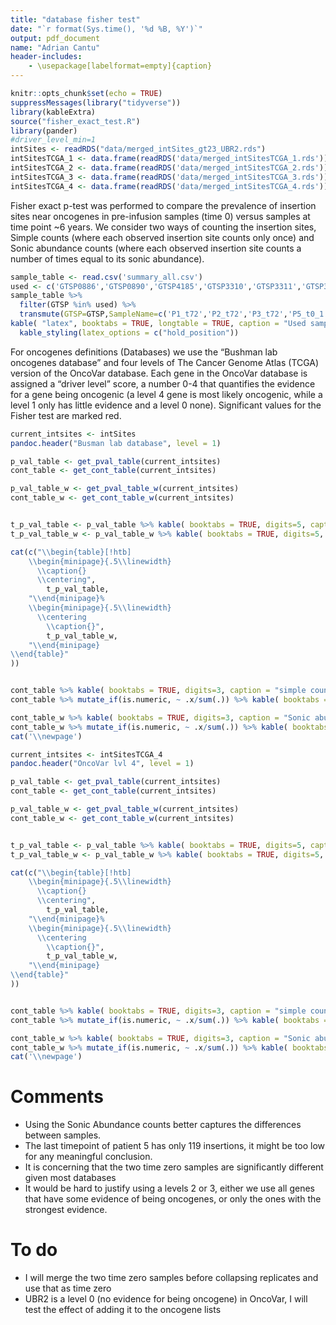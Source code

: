```yaml
---
title: "database fisher test"
date: "`r format(Sys.time(), '%d %B, %Y')`"
output: pdf_document
name: "Adrian Cantu"
header-includes:
    - \usepackage[labelformat=empty]{caption}
---
```



```r
knitr::opts_chunk$set(echo = TRUE)
suppressMessages(library("tidyverse"))
library(kableExtra)
source("fisher_exact_test.R")
library(pander)
#driver_level_min=1
intSites <- readRDS("data/merged_intSites_gt23_UBR2.rds")
intSitesTCGA_1 <- data.frame(readRDS('data/merged_intSitesTCGA_1.rds'))
intSitesTCGA_2 <- data.frame(readRDS('data/merged_intSitesTCGA_2.rds'))
intSitesTCGA_3 <- data.frame(readRDS('data/merged_intSitesTCGA_3.rds'))
intSitesTCGA_4 <- data.frame(readRDS('data/merged_intSitesTCGA_4.rds'))
```


Fisher exact p-test was performed to compare the prevalence of insertion sites near oncogenes in pre-infusion samples (time 0) versus samples at time point ~6 years. We consider two ways of counting the insertion sites, Simple counts (where each observed insertion site counts only once) and Sonic abundance counts (where each observed insertion site counts a number of times equal to its sonic abundance).


```r
sample_table <- read.csv('summary_all.csv')
used <- c('GTSP0886','GTSP0890','GTSP4185','GTSP3310','GTSP3311','GTSP3438')
sample_table %>% 
  filter(GTSP %in% used) %>%
  transmute(GTSP=GTSP,SampleName=c('P1_t72','P2_t72','P3_t72','P5_t0_1','P5_t0_2','P5_t70'),Timepoint=Timepoint,patient=sub('^p', '',patient),InferredCells=InferredCells,UniqueSites=UniqueSites ) %>%
kable( "latex", booktabs = TRUE, longtable = TRUE, caption = "Used samples") %>%
  kable_styling(latex_options = c("hold_position"))


```

For oncogenes definitions (Databases) we use the "Bushman lab oncogenes database" and four levels of The Cancer Genome Atlas (TCGA) version of the OncoVar database. Each gene in the OncoVar database is assigned a "driver level" score, a number 0-4 that quantifies the evidence for a gene being oncogenic (a level 4 gene is most likely oncogenic, while a level 1 only has little evidence and a level 0 none). Significant values for the Fisher test are marked red.


\newpage
```r

current_intsites <- intSites
pandoc.header("Busman lab database", level = 1)

p_val_table <- get_pval_table(current_intsites)
cont_table <- get_cont_table(current_intsites)

p_val_table_w <- get_pval_table_w(current_intsites)
cont_table_w <- get_cont_table_w(current_intsites)


t_p_val_table <- p_val_table %>% kable( booktabs = TRUE, digits=5, caption = "pvalue simple counts") %>% kable_styling(latex_options = c("striped", "HOLD_position")) %>% column_spec(3,color=ifelse(p_val_table$P5_t0_2<=0.05,'red','black')) %>% column_spec(2,color=ifelse(p_val_table$P5_t0_1<=0.05,'red','black'))
t_p_val_table_w <- p_val_table_w %>% kable( booktabs = TRUE, digits=5, caption = "pvalue Sonic abundance") %>% kable_styling(latex_options = c("striped", "HOLD_position")) %>% column_spec(3,color=ifelse(p_val_table_w$P5_t0_2<=0.05,'red','black')) %>% column_spec(2,color=ifelse(p_val_table_w$P5_t0_1<=0.05,'red','black'))

cat(c("\\begin{table}[!htb]
    \\begin{minipage}{.5\\linewidth}
      \\caption{}
      \\centering",
        t_p_val_table,
    "\\end{minipage}%
    \\begin{minipage}{.5\\linewidth}
      \\centering
        \\caption{}",
        t_p_val_table_w,
    "\\end{minipage} 
\\end{table}"
))  


cont_table %>% kable( booktabs = TRUE, digits=3, caption = "simple counts") %>% kable_styling(latex_options = c("striped", "HOLD_position"))
cont_table %>% mutate_if(is.numeric, ~ .x/sum(.)) %>% kable( booktabs = TRUE, digits=3, caption = "simple counts proportions") %>% kable_styling(latex_options = c("striped", "HOLD_position"))

cont_table_w %>% kable( booktabs = TRUE, digits=3, caption = "Sonic abundance counts") %>% kable_styling(latex_options = c("striped", "HOLD_position"))
cont_table_w %>% mutate_if(is.numeric, ~ .x/sum(.)) %>% kable( booktabs = TRUE, digits=3, caption = "Sonic abundance proportions") %>% kable_styling(latex_options = c("striped", "HOLD_position"))
cat('\\newpage')
```



```r
current_intsites <- intSitesTCGA_4
pandoc.header("OncoVar lvl 4", level = 1)

p_val_table <- get_pval_table(current_intsites)
cont_table <- get_cont_table(current_intsites)

p_val_table_w <- get_pval_table_w(current_intsites)
cont_table_w <- get_cont_table_w(current_intsites)


t_p_val_table <- p_val_table %>% kable( booktabs = TRUE, digits=5, caption = "pvalue simple counts") %>% kable_styling(latex_options = c("striped", "HOLD_position")) %>% column_spec(3,color=ifelse(p_val_table$P5_t0_2<=0.05,'red','black')) %>% column_spec(2,color=ifelse(p_val_table$P5_t0_1<=0.05,'red','black'))
t_p_val_table_w <- p_val_table_w %>% kable( booktabs = TRUE, digits=5, caption = "pvalue Sonic abundance") %>% kable_styling(latex_options = c("striped", "HOLD_position")) %>% column_spec(3,color=ifelse(p_val_table_w$P5_t0_2<=0.05,'red','black')) %>% column_spec(2,color=ifelse(p_val_table_w$P5_t0_1<=0.05,'red','black'))

cat(c("\\begin{table}[!htb]
    \\begin{minipage}{.5\\linewidth}
      \\caption{}
      \\centering",
        t_p_val_table,
    "\\end{minipage}%
    \\begin{minipage}{.5\\linewidth}
      \\centering
        \\caption{}",
        t_p_val_table_w,
    "\\end{minipage} 
\\end{table}"
))  


cont_table %>% kable( booktabs = TRUE, digits=3, caption = "simple counts") %>% kable_styling(latex_options = c("striped", "HOLD_position"))
cont_table %>% mutate_if(is.numeric, ~ .x/sum(.)) %>% kable( booktabs = TRUE, digits=3, caption = "simple counts proportions") %>% kable_styling(latex_options = c("striped", "HOLD_position"))

cont_table_w %>% kable( booktabs = TRUE, digits=3, caption = "Sonic abundance counts") %>% kable_styling(latex_options = c("striped", "HOLD_position"))
cont_table_w %>% mutate_if(is.numeric, ~ .x/sum(.)) %>% kable( booktabs = TRUE, digits=3, caption = "Sonic abundance proportions") %>% kable_styling(latex_options = c("striped", "HOLD_position"))
cat('\\newpage')
```


# Comments

* Using the Sonic Abundance counts better captures the differences between samples.
* The last timepoint of patient 5 has only 119 insertions, it might be too low for any meaningful conclusion.
* It is concerning that the two time zero samples are significantly different given most databases
* It would be hard to justify using a levels 2 or 3, either we use all genes that have some evidence of being oncogenes, or only the ones with the strongest evidence.

# To do

* I will merge the two time zero samples before collapsing replicates and use that as time zero
* UBR2 is a level 0 (no evidence for being oncogene) in OncoVar, I will test the effect of adding it to the oncogene lists


